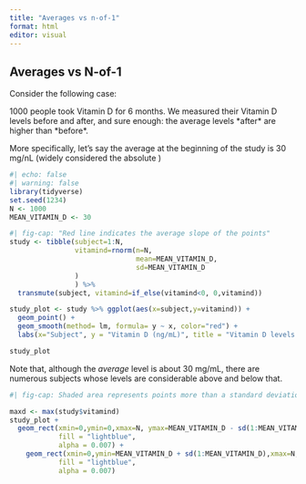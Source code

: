 ```yaml
---
title: "Averages vs n-of-1"
format: html
editor: visual
---
```


## Averages vs N-of-1

Consider the following case:

1000 people took Vitamin D for 6 months. We measured their Vitamin D levels before and after, and sure enough: the average levels \*after\* are higher than \*before\*.

More specifically, let's say the average at the beginning of the study is 30 mg/nL (widely considered the absolute )

```r
#| echo: false
#| warning: false
library(tidyverse)
set.seed(1234)
N <- 1000
MEAN_VITAMIN_D <- 30


```

```r
#| fig-cap: "Red line indicates the average slope of the points"
study <- tibble(subject=1:N,
                vitamind=rnorm(n=N,
                               mean=MEAN_VITAMIN_D,
                               sd=MEAN_VITAMIN_D
                )
                ) %>% 
  transmute(subject, vitamind=if_else(vitamind<0, 0,vitamind))

study_plot <- study %>% ggplot(aes(x=subject,y=vitamind)) + 
  geom_point() +
  geom_smooth(method= lm, formula= y ~ x, color="red") + 
  labs(x="Subject", y = "Vitamin D (ng/mL)", title = "Vitamin D levels in all subjects")

study_plot
```

Note that, although the *average* level is about 30 mg/mL, there are numerous subjects whose levels are considerable above and below that.

```r
#| fig-cap: Shaded area represents points more than a standard deviation outlier.

maxd <- max(study$vitamind)
study_plot + 
  geom_rect(xmin=0,ymin=0,xmax=N, ymax=MEAN_VITAMIN_D - sd(1:MEAN_VITAMIN_D),
            fill = "lightblue",
            alpha = 0.007) +
    geom_rect(xmin=0,ymin=MEAN_VITAMIN_D + sd(1:MEAN_VITAMIN_D),xmax=N, ymax=maxd,
            fill = "lightblue",
            alpha = 0.007) 
  


```
